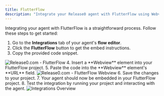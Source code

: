 ```yaml
---
title: FlutterFlow
description: "Integrate your Release0 agent with FlutterFlow using Webview elements."
---
```

Integrating your agent with FlutterFlow is a straightforward process. Follow these steps to get started:
1. Go to the **Integrations** tab of your agent's **flow editor**.
2. Click the **FlutterFlow** button to get the embed instructions.
3. Copy the provided code snippet.
<Frame style={{ maxWidth: '400px' }}>
  <img src="/images/integrations/flutterflow-integration.png" alt="Release0.com - FlutterFlow" />
</Frame>
4. Insert a **Webview** element into your FlutterFlow project.
5. Paste the code into the **Webview** element's **URL** field.
<Frame style={{ maxWidth: '400px' }}>
  <img src="/images/integrations/flutterflow-overview.png" alt="Release0.com - FlutterFlow Webview" />
</Frame>
6. Save the changes to your project.
7. Your agent should now be embedded in your FlutterFlow project.
8. Test the integration by running your project and interacting with the agent.
<Frame style={{ maxWidth: '600px' }}>
  <img src="/images/integrations/flutterflow-sample.png" alt="Integrations Overview" />
</Frame>